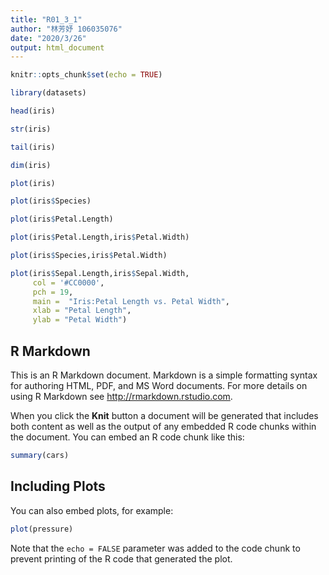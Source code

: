 ```yaml
---
title: "R01_3_1"
author: "林芳妤 106035076"
date: "2020/3/26"
output: html_document
---
```


```r
knitr::opts_chunk$set(echo = TRUE)
```

```r
library(datasets)
```

```r
head(iris)
```
```r
str(iris)
```
```r
tail(iris)
```
```r
dim(iris)
```
```r
plot(iris)
```
```r
plot(iris$Species)
```
```r
plot(iris$Petal.Length)
```
```r
plot(iris$Petal.Length,iris$Petal.Width)
```
```r
plot(iris$Species,iris$Petal.Width)
```
```r
plot(iris$Sepal.Length,iris$Sepal.Width,
     col = '#CC0000',
     pch = 19,
     main =  "Iris:Petal Length vs. Petal Width",
     xlab = "Petal Length",
     ylab = "Petal Width")
```


## R Markdown

This is an R Markdown document. Markdown is a simple formatting syntax for authoring HTML, PDF, and MS Word documents. For more details on using R Markdown see <http://rmarkdown.rstudio.com>.

When you click the **Knit** button a document will be generated that includes both content as well as the output of any embedded R code chunks within the document. You can embed an R code chunk like this:

```r
summary(cars)
```

## Including Plots

You can also embed plots, for example:

```r
plot(pressure)
```

Note that the `echo = FALSE` parameter was added to the code chunk to prevent printing of the R code that generated the plot.
